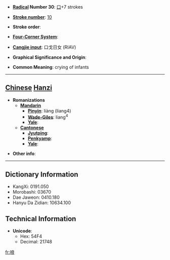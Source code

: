 * '''[[Wiktionary:Chinese radical index| Radical]] Number 30''': [[Wiktionary:Chinese radical index 口|口]]+7 strokes

* '''[[Wiktionary:Chinese total strokes index|Stroke number]]''': [[Wiktionary:Chinese total strokes index 10|10]]

* '''Stroke order''': 

* '''[[Wiktionary:Chinese four corner index|Four-Corner System]]''': 

* '''[[Wiktionary:Chinese Cangjie index|Cangjie input]]''': 口戈日女 (RIAV)

* '''Graphical Significance and Origin''': 

* '''Common Meaning''': crying of infants

----

== [[Chinese]] [[Hanzi]] ==

* '''Romanizations'''
** '''[[Mandarin]]'''
*** '''[[Pinyin]]''': liàng (liang4)
*** '''[[Wade-Giles]]''': liang<sup>4</sup>
*** '''[[Yale]]''': 
** '''[[Cantonese]]'''
*** '''[[Jyutping]]''':
*** '''[[Penkyamp]]''': 
*** '''[[Yale]]''': 

* '''Other info''': 

----

== Dictionary Information ==

* KangXi: 0191.050
* Morobashi: 03670
* Dae Jaweon: 0410.180
* Hanyu Da Zidian: 10634.100

== Technical Information ==

* '''Unicode''':
** Hex: 54F4
** Decimal: 21748

[[fr:哴]]